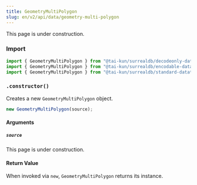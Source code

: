 ```yaml
---
title: GeometryMultiPolygon
slug: en/v2/api/data/geometry-multi-polygon
---
```



This page is under construction.

### Import

```ts
import { GeometryMultiPolygon } from "@tai-kun/surrealdb/decodeonly-datatypes";
import { GeometryMultiPolygon } from "@tai-kun/surrealdb/encodable-datatypes";
import { GeometryMultiPolygon } from "@tai-kun/surrealdb/standard-datatypes";
```

### `.constructor()`

Creates a new `GeometryMultiPolygon` object.

```ts
new GeometryMultiPolygon(source);
```

#### Arguments

##### `source`

This page is under construction.

#### Return Value

When invoked via `new`, `GeometryMultiPolygon` returns its instance.
